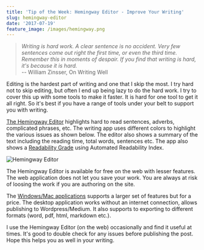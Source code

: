 ```yaml
---
title: 'Tip of the Week: Hemingway Editor - Improve Your Writing'
slug: hemingway-editor
date: '2017-07-19'
feature_image: /images/hemingway.png
---
```

> _Writing is hard work. A clear sentence is no accident. Very few sentences come out right the first time, or even the third time. Remember this in moments of despair. If you find that writing is hard, it's because it is hard._  
> \-- William Zinsser, On Writing Well

Editing is the hardest part of writing and one that I skip the most. I try hard not to skip editing, but often I end up being lazy to do the hard work. I try to cover this up with some tools to make it faster. It is hard for one tool to get it all right. So it's best if you have a range of tools under your belt to support you with writing.

[The Hemingway Editor](http://www.hemingwayapp.com/) highlights hard to read sentences, adverbs, complicated phrases, etc. The writing app uses different colors to highlight the various issues as shown below. The editor also shows a summary of the text including the reading time, total words, sentences etc. The app also shows a [Readability Grade](http://www.hemingwayapp.com/help.html) using Automated Readability Index.

![Hemingway Editor](/images/hemingway.png)

The Hemingway Editor is available for free on the web with lesser features. The web application does not let you save your work. You are always at risk of loosing the work if you are authoring on the site.

The [Windows/Mac applications](http://www.hemingwayapp.com/desktop.html) supports a larger set of features but for a price. The desktop application works without an internet connection, allows publishing to Wordpress/Medium. It also supports to exporting to different formats (word, pdf, html, markdown etc.).

I use the Hemingway Editor (on the web) occasionally and find it useful at times. It's good to double check for any issues before publishing the post. Hope this helps you as well in your writing.

